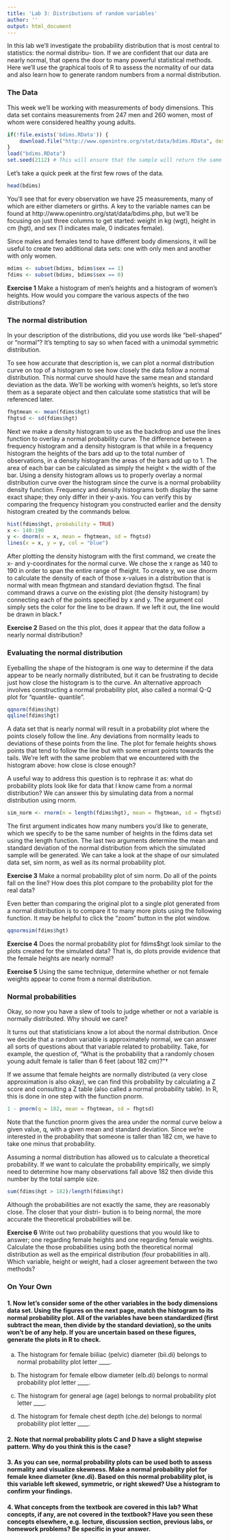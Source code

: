 ```yaml
---
title: 'Lab 3: Distributions of random variables'
author: ''
output: html_document
---
```

	

In this lab we’ll investigate the probability distribution that is most central to statistics: the normal distribu- tion. If we are confident that our data are nearly normal, that opens the door to many powerful statistical methods. Here we’ll use the graphical tools of R to assess the normality of our data and also learn how to generate random numbers from a normal distribution.

### The Data

This week we’ll be working with measurements of body dimensions. This data set contains measurements from 247 men and 260 women, most of whom were considered healthy young adults.

```r
if(!file.exists('bdims.RData')) {
	download.file("http://www.openintro.org/stat/data/bdims.RData", destfile="bdims.RData")	
}
load("bdims.RData")
set.seed(2112) # This will ensure that the sample will return the same result each time.
```

Let’s take a quick peek at the first few rows of the data.

```r
head(bdims)
```

You’ll see that for every observation we have 25 measurements, many of which are either diameters or girths. A key to the variable names can be found at http://www.openintro.org/stat/data/bdims.php, but we’ll be focusing on just three columns to get started: weight in kg (wgt), height in cm (hgt), and sex (1 indicates male, 0 indicates female).

Since males and females tend to have different body dimensions, it will be useful to create two additional data sets: one with only men and another with only women.

```r
mdims <- subset(bdims, bdims$sex == 1)
fdims <- subset(bdims, bdims$sex == 0)
```

**Exercise 1** Make a histogram of men’s heights and a histogram of women’s heights. How would you compare the various aspects of the two distributions?


### The normal distribution

In your description of the distributions, did you use words like “bell-shaped” or “normal”? It’s tempting to say so when faced with a unimodal symmetric distribution.

To see how accurate that description is, we can plot a normal distribution curve on top of a histogram to see how closely the data follow a normal distribution. This normal curve should have the same mean and standard deviation as the data. We’ll be working with women’s heights, so let’s store them as a separate object and then calculate some statistics that will be referenced later.

```r
fhgtmean <- mean(fdims$hgt)
fhgtsd <- sd(fdims$hgt)
```

Next we make a density histogram to use as the backdrop and use the lines function to overlay a normal probability curve. The difference between a frequency histogram and a density histogram is that while in a frequency histogram the heights of the bars add up to the total number of observations, in a density histogram the areas of the bars add up to 1. The area of each bar can be calculated as simply the height × the width of the bar. Using a density histogram allows us to properly overlay a normal distribution curve over the histogram since the curve is a normal probability density function. Frequency and density histograms both display the same exact shape; they only differ in their y-axis. You can verify this by comparing the frequency histogram you constructed earlier and the density histogram created by the commands below.

```r
hist(fdims$hgt, probability = TRUE)
x <- 140:190
y <- dnorm(x = x, mean = fhgtmean, sd = fhgtsd)
lines(x = x, y = y, col = "blue")
```

After plotting the density histogram with the first command, we create the x- and y-coordinates for the normal curve. We chose the x range as 140 to 190 in order to span the entire range of fheight. To create y, we use dnorm to calculate the density of each of those x-values in a distribution that is normal with mean fhgtmean and standard deviation fhgtsd. The final command draws a curve on the existing plot (the density histogram) by connecting each of the points specified by x and y. The argument col simply sets the color for the line to be drawn. If we left it out, the line would be drawn in black.†

**Exercise 2** Based on the this plot, does it appear that the data follow a nearly normal distribution?




### Evaluating the normal distribution

Eyeballing the shape of the histogram is one way to determine if the data appear to be nearly normally distributed, but it can be frustrating to decide just how close the histogram is to the curve. An alternative approach involves constructing a normal probability plot, also called a normal Q-Q plot for “quantile- quantile”.

```r
qqnorm(fdims$hgt)
qqline(fdims$hgt)
```

A data set that is nearly normal will result in a probability plot where the points closely follow the line. Any deviations from normality leads to deviations of these points from the line. The plot for female heights shows points that tend to follow the line but with some errant points towards the tails. We’re left with the same problem that we encountered with the histogram above: how close is close enough?

A useful way to address this question is to rephrase it as: what do probability plots look like for data that I know came from a normal distribution? We can answer this by simulating data from a normal distribution using rnorm.

```r
sim_norm <- rnorm(n = length(fdims$hgt), mean = fhgtmean, sd = fhgtsd)
```

The first argument indicates how many numbers you’d like to generate, which we specify to be the same number of heights in the fdims data set using the length function. The last two arguments determine the mean and standard deviation of the normal distribution from which the simulated sample will be generated. We can take a look at the shape of our simulated data set, sim norm, as well as its normal probability plot.

**Exercise 3** Make a normal probability plot of sim norm. Do all of the points fall on the line? How does this plot compare to the probability plot for the real data?




Even better than comparing the original plot to a single plot generated from a normal distribution is to compare it to many more plots using the following function. It may be helpful to click the “zoom” button in the plot window.

```r
qqnormsim(fdims$hgt)
```

**Exercise 4** Does the normal probability plot for fdims$hgt look similar to the plots created for the simulated data? That is, do plots provide evidence that the female heights are nearly normal?



**Exercise 5** Using the same technique, determine whether or not female weights appear to come from a normal distribution.



### Normal probabilities

Okay, so now you have a slew of tools to judge whether or not a variable is normally distributed. Why should we care?

It turns out that statisticians know a lot about the normal distribution. Once we decide that a random variable is approximately normal, we can answer all sorts of questions about that variable related to probability. Take, for example, the question of, “What is the probability that a randomly chosen young adult female is taller than 6 feet (about 182 cm)?”†

If we assume that female heights are normally distributed (a very close approximation is also okay), we can find this probability by calculating a Z score and consulting a Z table (also called a normal probability table). In R, this is done in one step with the function pnorm.

```r
1 - pnorm(q = 182, mean = fhgtmean, sd = fhgtsd)
```

Note that the function pnorm gives the area under the normal curve below a given value, q, with a given mean and standard deviation. Since we’re interested in the probability that someone is taller than 182 cm, we have to take one minus that probability.

Assuming a normal distribution has allowed us to calculate a theoretical probability. If we want to calculate the probability empirically, we simply need to determine how many observations fall above 182 then divide this number by the total sample size.

```r
sum(fdims$hgt > 182)/length(fdims$hgt)
```


Although the probabilities are not exactly the same, they are reasonably close. The closer that your distri- bution is to being normal, the more accurate the theoretical probabilities will be.

**Exercise 6** Write out two probability questions that you would like to answer; one regarding female heights and one regarding female weights. Calculate the those probabilities using both the theoretical normal distribution as well as the empirical distribution (four probabilities in all). Which variable, height or weight, had a closer agreement between the two methods?




### On Your Own

#### 1. Now let’s consider some of the other variables in the body dimensions data set. Using the figures on the next page, match the histogram to its normal probability plot. All of the variables have been standardized (first subtract the mean, then divide by the standard deviation), so the units won’t be of any help. If you are uncertain based on these figures, generate the plots in R to check.

(a) The histogram for female biiliac (pelvic) diameter (bii.di) belongs to normal probability plot letter ____.


(b) The histogram for female elbow diameter (elb.di) belongs to normal probability plot letter ____.

(c) The histogram for general age (age) belongs to normal probability plot letter ____.

(d) The histogram for female chest depth (che.de) belongs to normal probability plot letter ____.



#### 2. Note that normal probability plots C and D have a slight stepwise pattern. Why do you think this is the case?



#### 3. As you can see, normal probability plots can be used both to assess normality and visualize skewness. Make a normal probability plot for female knee diameter (kne.di). Based on this normal probability plot, is this variable left skewed, symmetric, or right skewed? Use a histogram to confirm your findings.



#### 4. What concepts from the textbook are covered in this lab? What concepts, if any, are not covered in the textbook? Have you seen these concepts elsewhere, e.g. lecture, discussion section, previous labs, or homework problems? Be specific in your answer.

